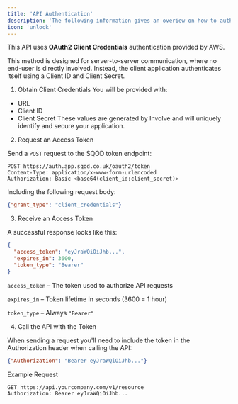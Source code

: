 ```yaml
---
title: 'API Authentication'
description: 'The following information gives an overiew on how to authenticate using the SQOD API'
icon: 'unlock'
---
```


This API uses **OAuth2 Client Credentials** authentication provided by AWS.

This method is designed for server-to-server communication, where no end-user is directly involved. Instead, the client application authenticates itself using a Client ID and Client Secret.

1. Obtain Client Credentials
You will be provided with:
- URL
- Client ID
- Client Secret
These values are generated by Involve and will uniquely identify and secure your application.

2. Request an Access Token

Send a `POST` request to the SQOD token endpoint:

```http
POST https://auth.app.sqod.co.uk/oauth2/token
Content-Type: application/x-www-form-urlencoded
Authorization: Basic <base64(client_id:client_secret)>
```
Including the following request body:
```json
{"grant_type": "client_credentials"}
```

3. Receive an Access Token

A successful response looks like this:
```json
{
  "access_token": "eyJraWQiOiJhb...",
  "expires_in": 3600,
  "token_type": "Bearer"
}
```
`access_token`  – The token used to authorize API requests

`expires_in`  – Token lifetime in seconds (3600 = 1 hour)

`token_type`  – Always `"Bearer"`

4. Call the API with the Token

When sending a request you'll need to include the token in the Authorization header when calling the API:

```json
{"Authorization": "Bearer eyJraWQiOiJhb..."}
```

Example Request

```http
GET https://api.yourcompany.com/v1/resource
Authorization: Bearer eyJraWQiOiJhb...
```

